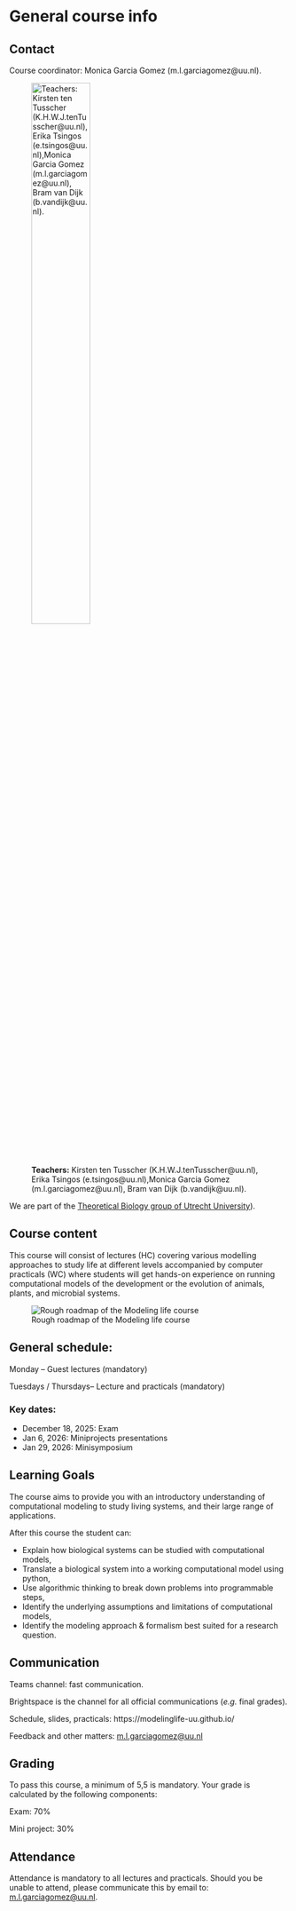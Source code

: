 # General course info {#general .unnumbered}

## Contact
Course coordinator: Monica Garcia Gomez (m.l.garciagomez@uu.nl).


![**Teachers:** Kirsten ten Tusscher (K.H.W.J.tenTusscher@uu.nl), Erika Tsingos (e.tsingos@uu.nl),Monica Garcia Gomez (m.l.garciagomez@uu.nl), Bram van Dijk (b.vandijk@uu.nl).](images/teachers.png){width=50%}

We are part of the [Theoretical Biology group of Utrecht University ](https://tbb.bio.uu.nl/aboutus.html)).

## Course content
This course will consist of lectures (HC) covering various modelling approaches to study life at different levels accompanied by computer practicals (WC) where students will get hands-on experience on running computational models of the development or the evolution of animals, plants, and microbial systems. 

![Rough roadmap of the Modeling life course](images/timeline.png)

## General schedule: 

Monday – Guest lectures (mandatory)

Tuesdays / Thursdays– Lecture and practicals (mandatory)

### Key dates: 

  - December 18, 2025: Exam
  - Jan 6, 2026: Miniprojects presentations
  - Jan 29, 2026: Minisymposium

## Learning Goals
The course aims to provide you with an introductory understanding of computational modeling to study living systems, and their large range of applications.

After this course the student can:

  - Explain how biological systems can be studied with computational models,
  - Translate a biological system into a working computational model using python,
  - Use algorithmic thinking to break down problems into programmable steps,
  - Identify the underlying assumptions and limitations of computational models,
  - Identify the modeling approach & formalism best suited for a research question.

## Communication 

Teams channel: fast communication.

Brightspace is the channel for all official communications (*e.g.* final grades). 

Schedule, slides, practicals: https://modelinglife-uu.github.io/

Feedback and other matters: [m.l.garciagomez@uu.nl](mailto:m.l.garciagomez@uu.nl)

## Grading 

To pass this course, a minimum of 5,5 is mandatory. Your grade is calculated by the following components:

Exam:                     70%

Mini project:           30%

## Attendance

Attendance is mandatory to all lectures and practicals. Should you be unable to attend, please communicate this by email to: [m.l.garciagomez@uu.nl](mailto:m.l.garciagomez@uu.nl).





